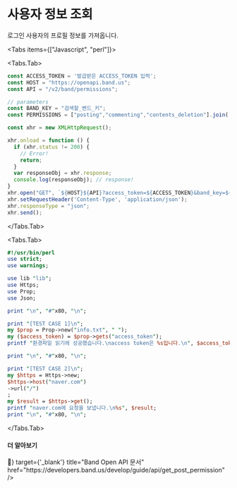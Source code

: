 
# 사용자 정보 조회

로그인 사용자의 프로필 정보를 가져옵니다.


<Tabs items={["Javascript", "perl"]}>

<Tabs.Tab>
```js filename="example.js" copy
const ACCESS_TOKEN = '발급받은 ACCESS_TOKEN 입력';
const HOST = "https://openapi.band.us";
const API = "/v2/band/permissions";

// parameters
const BAND_KEY = "검색할_밴드_키";
const PERMISSIONS = ["posting","commenting","contents_deletion"].join(',');

const xhr = new XMLHttpRequest();

xhr.onload = function () {
  if (xhr.status != 200) {
    // Error!
    return;
  }
  var responseObj = xhr.response;
  console.log(responseObj); // response!
}
xhr.open("GET", `${HOST}${API}?access_token=${ACCESS_TOKEN}&band_key=${BAND_KEY}&permissions=${PERMISSIONS}`);
xhr.setRequestHeader('Content-Type', 'application/json');
xhr.responseType = "json";
xhr.send();
```
</Tabs.Tab>

<Tabs.Tab>
```perl filename="example.pl"
#!/usr/bin/perl
use strict;
use warnings;

use lib "lib";
use Https;
use Prop;
use Json;

print "\n", "#"x80, "\n";

print "[TEST CASE 1]\n";
my $prop = Prop->new("info.txt", " ");
my ($access_token) = $prop->gets("access_token");
printf "환경파일 읽기에 성공했습니다.\naccess token은 %s입니다.\n", $access_token;

print "\n", "#"x80, "\n";

print "[TEST CASE 2]\n";
my $https = Https->new;
$https->host("naver.com")
->url("/")
;
my $result = $https->get();
printf "naver.com에 요청을 보냅니다.\n%s", $result;
print "\n", "#"x80, "\n";

```
</Tabs.Tab>
</Tabs>

#### 더 알아보기

<Cards>
  <Card
    icon={<span>📖</span>}
    target={'_blank'}
    title="Band Open API 문서"
    href="https://developers.band.us/develop/guide/api/get_post_permission"
  />
</Cards>
